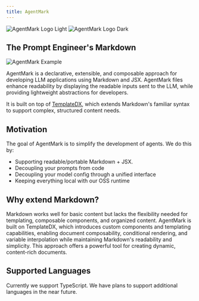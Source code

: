 ```yaml
---
title: AgentMark
---
```



<img
  src="/images/agent-mark-dark.svg"
  alt="AgentMark Logo Light"
  className="dark:block hidden h-20"
/>
<img
  src="/images/agent-mark.svg"
  alt="AgentMark Logo Dark"
  className="dark:hidden block h-20"
/>

## The Prompt Engineer's Markdown

<img
  src="/images/example.png"
  alt="AgentMark Example"
  className="w-full rounded-xl border border-gray-800 shadow-2xl mb-12"
/>


AgentMark is a declarative, extensible, and composable approach for developing LLM applications using Markdown and JSX. AgentMark files enhance readability by displaying the readable inputs sent to the LLM, while providing lightweight abstractions for developers.

It is built on top of [TemplateDX](https://github.com/puzzlet-ai/templatedx), which extends Markdown's familiar syntax to support complex, structured content needs.

## Motivation

The goal of AgentMark is to simplify the development of agents. We do this by:

- Supporting readable/portable Markdown + JSX.
- Decoupling your prompts from code
- Decoupling your model config through a unified interface
- Keeping everything local with our OSS runtime

## Why extend Markdown?

Markdown works well for basic content but lacks the flexibility needed for templating, composable components, 
and organized content. AgentMark is built on TemplateDX, which introduces custom components and templating capabilities, enabling document composability, 
conditional rendering, and variable interpolation while maintaining Markdown's readability and simplicity. 
This approach offers a powerful tool for creating dynamic, content-rich documents.

## Supported Languages

Currently we support TypeScript. We have plans to support additional languages in the near future.